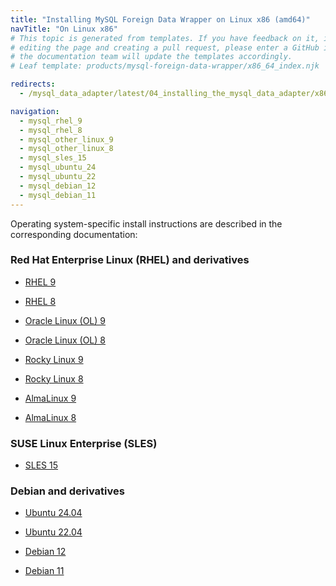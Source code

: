 ```yaml
---
title: "Installing MySQL Foreign Data Wrapper on Linux x86 (amd64)"
navTitle: "On Linux x86"
# This topic is generated from templates. If you have feedback on it, instead of
# editing the page and creating a pull request, please enter a GitHub issue and
# the documentation team will update the templates accordingly.
# Leaf template: products/mysql-foreign-data-wrapper/x86_64_index.njk

redirects:
  - /mysql_data_adapter/latest/04_installing_the_mysql_data_adapter/x86_amd64/

navigation:
  - mysql_rhel_9
  - mysql_rhel_8
  - mysql_other_linux_9
  - mysql_other_linux_8
  - mysql_sles_15
  - mysql_ubuntu_24
  - mysql_ubuntu_22
  - mysql_debian_12
  - mysql_debian_11
---
```


Operating system-specific install instructions are described in the corresponding documentation:

### Red Hat Enterprise Linux (RHEL) and derivatives

- [RHEL 9](mysql_rhel_9)

- [RHEL 8](mysql_rhel_8)

- [Oracle Linux (OL) 9](mysql_rhel_9)

- [Oracle Linux (OL) 8](mysql_rhel_8)

- [Rocky Linux 9](mysql_other_linux_9)

- [Rocky Linux 8](mysql_other_linux_8)

- [AlmaLinux 9](mysql_other_linux_9)

- [AlmaLinux 8](mysql_other_linux_8)

### SUSE Linux Enterprise (SLES)

- [SLES 15](mysql_sles_15)

### Debian and derivatives

- [Ubuntu 24.04](mysql_ubuntu_24)

- [Ubuntu 22.04](mysql_ubuntu_22)

- [Debian 12](mysql_debian_12)

- [Debian 11](mysql_debian_11)
